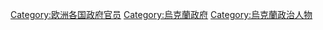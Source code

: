 [[Category:欧洲各国政府官员|Category:欧洲各国政府官员]]
[[Category:烏克蘭政府|Category:烏克蘭政府]]
[[Category:烏克蘭政治人物|Category:烏克蘭政治人物]]